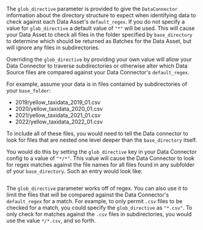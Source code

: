 The `glob_directive` parameter is provided to give the `DataConnector` information about the directory structure to expect when identifying data to check against each Data Asset's `default_regex`.  If you do not specify a value for `glob_directive` a default value of `"*"` will be used. This will cause your Data Asset to check all files in the folder specified by `base_directory` to determine which should be returned as Batches for the Data Asset, but will ignore any files in subdirectories.

Overriding the `glob_directive` by providing your own value will allow your Data Connector to traverse subdirectories or otherwise alter which Data Source files are compared against your Data Connector's `default_regex`.

For example, assume your data is in files contained by subdirectories of your `base_folder`:
- 2019/yellow_taxidata_2019_01.csv
- 2020/yellow_taxidata_2020_01.csv
- 2021/yellow_taxidata_2021_01.csv
- 2022/yellow_taxidata_2022_01.csv

To include all of these files, you would need to tell the Data connector to look for files that are nested one level deeper than the `base_directory` itself.

 You would do this by setting the `glob_directive` key in your Data Connector config to a value of `"*/*"`.  This value will cause the Data Connector to look for regex matches against the file names for all files found in any subfolder of your `base_directory`.  Such an entry would look like:

```python title="Python" name="version-0.18 datasource_configuration_glob_directive"
```

The `glob_directive` parameter works off of regex.  You can also use it to limit the files that will be compared against the Data Connector's `default_regex` for a match.  For example, to only permit `.csv` files to be checked for a match, you could specify the `glob_directive` as `"*.csv"`.  To only check for matches against the `.csv` files in subdirectories, you would use the value `*/*.csv`, and so forth.

